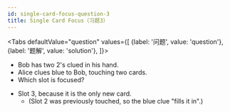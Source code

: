 ```yaml
---
id: single-card-focus-question-3
title: Single Card Focus（习题3）
---
```



<BeginnersGuideProgress id="single-card-focus-question-3" />

<!-- lint disable no-undefined-references -->

<Tabs
  defaultValue="question"
  values={[
    {label: '问题', value: 'question'},
    {label: '题解', value: 'solution'},
  ]}>
<TabItem value="question">

- Bob has two 2's clued in his hand.
- Alice clues blue to Bob, touching two cards.
- Which slot is focused?

</TabItem>
<TabItem value="solution">

- Slot 3, because it is the only new card.
  - (Slot 2 was previously touched, so the blue clue "fills it in".)

</TabItem>
</Tabs>

<SingleCardFocusQuestion3 />
